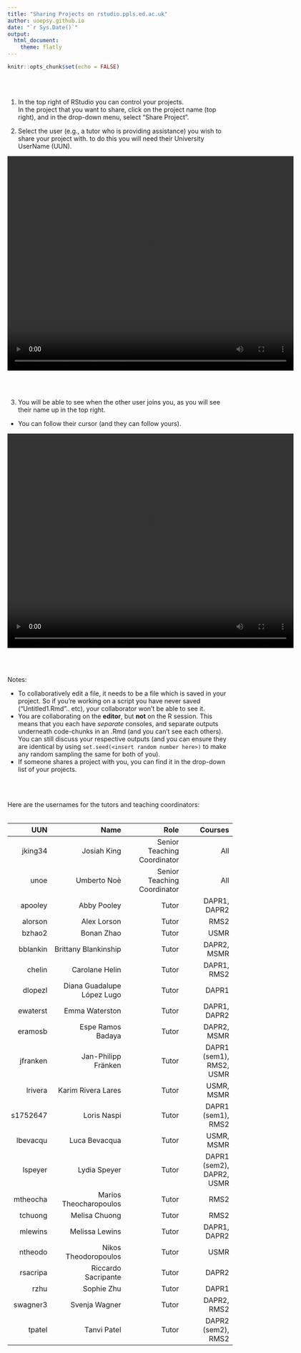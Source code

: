 ```yaml
---
title: "Sharing Projects on rstudio.ppls.ed.ac.uk"
author: uoepsy.github.io
date: "`r Sys.Date()`"
output:
  html_document:
    theme: flatly
---
```



```r
knitr::opts_chunk$set(echo = FALSE)
```

<br><br>  

1. In the top right of RStudio you can control your projects.  
In the project that you want to share, click on the project name (top right), and in the drop-down menu, select "Share Project".  
  
2. Select the user (e.g., a tutor who is providing assistance) you wish to share your project with. 
to do this you will need their University UserName (UUN).  

<center><video width="640" height="480" controls>
  <source src="./rserver_share.mp4" type="video/mp4">
</video></center>

<br><br>

3. You will be able to see when the other user joins you, as you will see their name up in the top right.
  - You can follow their cursor (and they can follow yours). 

<center><video width="640" height="480" controls>
  <source src="./rserver_collab.mp4" type="video/mp4">
</video></center>


<br><br>

Notes:  

- To collaboratively edit a file, it needs to be a file which is saved in your project. So if you're working on a script you have never saved ("Untitled1.Rmd".. etc), your collaborator won't be able to see it.  
- You are collaborating on the **editor**, but **not** on the R session. This means that you each have *separate* consoles, and separate outputs underneath code-chunks in an .Rmd (and you can't see each others). You can still discuss your respective outputs (and you can ensure they are identical by using `set.seed(<insert random number here>)` to make any random sampling the same for both of you).  
- If someone shares a project with you, you can find it in the drop-down list of your projects. 


<br><br>

Here are the usernames for the tutors and teaching coordinators: 
<br><br>

|  UUN|  Name|  Role| Courses |
|--:|--:|--:|--:|
|  jking34| Josiah King |  Senior Teaching Coordinator| All |
|  unoe | Umberto Noè |  Senior Teaching Coordinator| All |
| apooley	| Abby Pooley | Tutor | DAPR1, DAPR2 |
| alorson	| Alex Lorson | Tutor | RMS2 |
| bzhao2 |	Bonan Zhao | Tutor | USMR |
| bblankin | Brittany Blankinship | Tutor | DAPR2, MSMR |
| chelin |	Carolane Helin | Tutor | DAPR1, RMS2 |
| dlopezl	| Diana Guadalupe López Lugo | Tutor | DAPR1 |
| ewaterst |	Emma Waterston | Tutor | DAPR1, DAPR2 |
| eramosb	| Espe Ramos Badaya | Tutor | DAPR2, MSMR |
| jfranken |	Jan-Philipp Fränken | Tutor | DAPR1 (sem1), RMS2, USMR |
| lrivera	| Karim Rivera Lares | Tutor | USMR, MSMR |
| s1752647 |	Loris Naspi | Tutor | DAPR1 (sem1), RMS2 |
| lbevacqu	| Luca Bevacqua | Tutor | USMR, MSMR |
| lspeyer	| Lydia Speyer | Tutor | DAPR1 (sem2), DAPR2, USMR |
| mtheocha	| Marios Theocharopoulos | Tutor | RMS2 |
| tchuong	| Melisa Chuong | Tutor | RMS2 |
| mlewins	| Melissa Lewins | Tutor | DAPR1, DAPR2 | 
| ntheodo	| Nikos Theodoropoulos | Tutor | USMR |
| rsacripa	| Riccardo Sacripante | Tutor | DAPR2 |
| rzhu	| Sophie Zhu | Tutor | DAPR1 | 
| swagner3	| Svenja Wagner | Tutor | DAPR2, RMS2 |
| tpatel | Tanvi Patel | Tutor | DAPR2 (sem2), RMS2 |






















